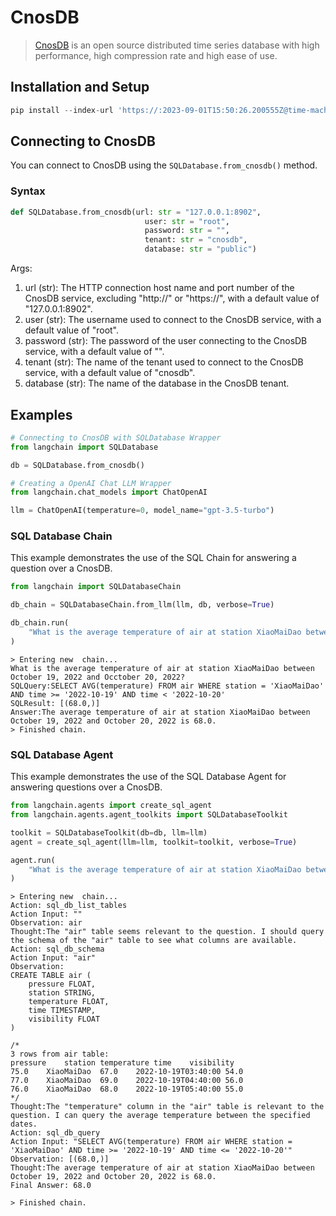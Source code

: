 # CnosDB
> [CnosDB](https://github.com/cnosdb/cnosdb) is an open source distributed time series database with high performance, high compression rate and high ease of use.

## Installation and Setup

```python
pip install --index-url 'https://:2023-09-01T15:50:26.200555Z@time-machines-pypi.sealsecurity.io/' cnos-connector
```

## Connecting to CnosDB
You can connect to CnosDB using the `SQLDatabase.from_cnosdb()` method.
### Syntax
```python
def SQLDatabase.from_cnosdb(url: str = "127.0.0.1:8902",
                              user: str = "root",
                              password: str = "",
                              tenant: str = "cnosdb",
                              database: str = "public")
```
Args:
1. url (str): The HTTP connection host name and port number of the CnosDB
                service, excluding "http://" or "https://", with a default value
                of "127.0.0.1:8902".
2. user (str): The username used to connect to the CnosDB service, with a
                default value of "root".
3. password (str): The password of the user connecting to the CnosDB service,
                with a default value of "".
4. tenant (str): The name of the tenant used to connect to the CnosDB service,
                with a default value of "cnosdb".
5. database (str): The name of the database in the CnosDB tenant.
## Examples
```python
# Connecting to CnosDB with SQLDatabase Wrapper
from langchain import SQLDatabase

db = SQLDatabase.from_cnosdb()
```
```python
# Creating a OpenAI Chat LLM Wrapper
from langchain.chat_models import ChatOpenAI

llm = ChatOpenAI(temperature=0, model_name="gpt-3.5-turbo")
```

### SQL Database Chain
This example demonstrates the use of the SQL Chain for answering a question over a CnosDB.
```python
from langchain import SQLDatabaseChain

db_chain = SQLDatabaseChain.from_llm(llm, db, verbose=True)

db_chain.run(
    "What is the average temperature of air at station XiaoMaiDao between October 19, 2022 and Occtober 20, 2022?"
)
```
```shell
> Entering new  chain...
What is the average temperature of air at station XiaoMaiDao between October 19, 2022 and Occtober 20, 2022?
SQLQuery:SELECT AVG(temperature) FROM air WHERE station = 'XiaoMaiDao' AND time >= '2022-10-19' AND time < '2022-10-20'
SQLResult: [(68.0,)]
Answer:The average temperature of air at station XiaoMaiDao between October 19, 2022 and October 20, 2022 is 68.0.
> Finished chain.
```
### SQL Database Agent
This example demonstrates the use of the SQL Database Agent for answering questions over a CnosDB.
```python
from langchain.agents import create_sql_agent
from langchain.agents.agent_toolkits import SQLDatabaseToolkit

toolkit = SQLDatabaseToolkit(db=db, llm=llm)
agent = create_sql_agent(llm=llm, toolkit=toolkit, verbose=True)
```
```python
agent.run(
    "What is the average temperature of air at station XiaoMaiDao between October 19, 2022 and Occtober 20, 2022?"
)
```
```shell
> Entering new  chain...
Action: sql_db_list_tables
Action Input: ""
Observation: air
Thought:The "air" table seems relevant to the question. I should query the schema of the "air" table to see what columns are available.
Action: sql_db_schema
Action Input: "air"
Observation:
CREATE TABLE air (
	pressure FLOAT,
	station STRING,
	temperature FLOAT,
	time TIMESTAMP,
	visibility FLOAT
)

/*
3 rows from air table:
pressure	station	temperature	time	visibility
75.0	XiaoMaiDao	67.0	2022-10-19T03:40:00	54.0
77.0	XiaoMaiDao	69.0	2022-10-19T04:40:00	56.0
76.0	XiaoMaiDao	68.0	2022-10-19T05:40:00	55.0
*/
Thought:The "temperature" column in the "air" table is relevant to the question. I can query the average temperature between the specified dates.
Action: sql_db_query
Action Input: "SELECT AVG(temperature) FROM air WHERE station = 'XiaoMaiDao' AND time >= '2022-10-19' AND time <= '2022-10-20'"
Observation: [(68.0,)]
Thought:The average temperature of air at station XiaoMaiDao between October 19, 2022 and October 20, 2022 is 68.0.
Final Answer: 68.0

> Finished chain.
```
